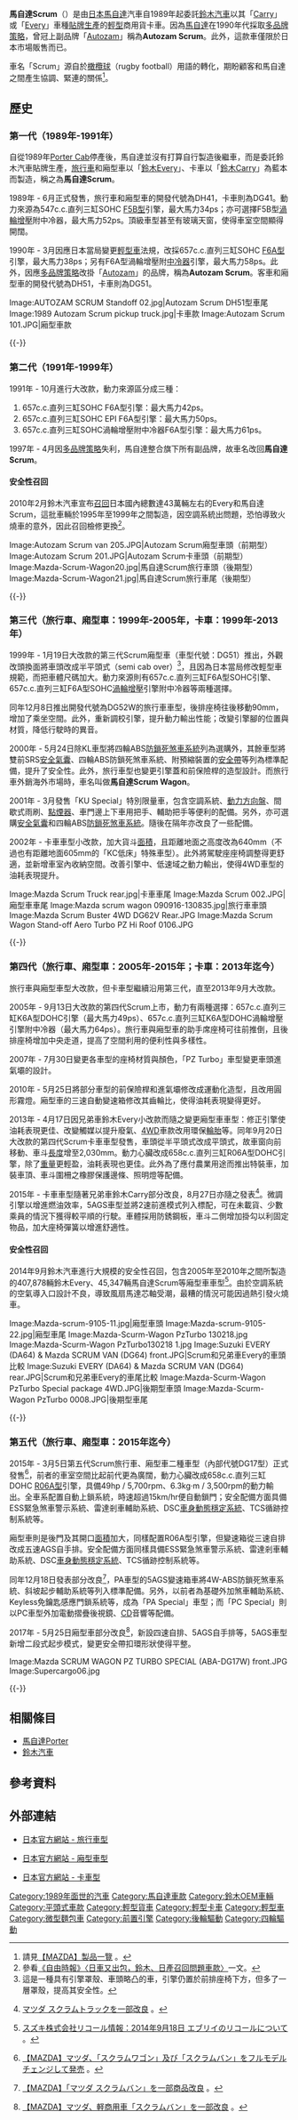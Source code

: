 {{noteTA
|T=zh-hans:马自达Scrum;zh-hk:萬事得Scrum;zh-tw:馬自達Scrum;
|1=zh-hans:马自达;zh-hk:萬事得;zh-tw:馬自達;
}}

{{Infobox Automobile
|name          = 馬自達Scrum
|image         = [[File:Mazda-Scurm-Van_Pc_4WD.JPG|250px]]
|manufacturer  = [[鈴木公司|鈴木汽車]]
|predecessor   = 
|successor     = 
|class         = 輕型商用平頭式（cab over）貨、卡車
|production    = 1989年迄今
}}

'''馬自達Scrum'''（{{lang-ja|マツダ・スクラム}}）是由[[日本|日本]][[馬自達|馬自達]]汽車自1989年起委託[[鈴木公司|鈴木汽車]]以其「[[鈴木Carry|Carry]]」或「[[鈴木Every|Every]]」車種[[貼牌生產|貼牌生產]]的[[輕型車|輕型]]商用貨卡車。因為[[馬自達|馬自達]]在1990年代採取[[多品牌策略|多品牌策略]]，曾冠上副品牌「[[Autozam|Autozam]]」稱為'''Autozam Scrum'''。此外，這款車僅限於日本市場販售而已。

車名「Scrum」源自於[[橄欖球|橄欖球]]（rugby football）用語的轉化，期盼顧客和馬自達之間產生協調、緊連的關係<ref>請見{{ja}}[http://www.mazda.co.jp/corporate/profile/products/index.html 【MAZDA】製品一覽] {{Wayback|url=http://www.mazda.co.jp/corporate/profile/products/index.html |date=20080417222250 }}。</ref>。

== 歷史 ==
=== 第一代（1989年-1991年） ===
{{Infobox Automobile
|name          = 馬自達Scrum（第一代）
|aka           = Autozam Scrum
|image         = [[File:Mazda_Scrum_090325-143834.JPG|250px]]<br />[[File:AUTOZAM_SCRUM_Standoff_01.jpg|250px]]
|manufacturer  = [[鈴木公司|鈴木汽車]]
|predecessor   = [[馬自達Porter|馬自達Porter]]
|successor     = 
|class         = [[輕型車|輕型車]]
|production    = 1989年-1991年
|layout        = [[中置後驅|MR]] / [[四輪驅動|4WD]]
|transmission  = 五速手動排檔、三速自動排檔
|engine        = 547c.c.直列三缸SOHC [[鈴木F族引擎#F5B型（SOHC_12汽門）|F5B型]]引擎<br>547c.c.直列三缸SOHC [[鈴木F族引擎#F5B型（SOHC_12汽門渦輪增壓附中冷器）|F5B型]][[渦輪增壓器|渦輪增壓]]引擎（附中冷器）<br>657c.c.直列三缸SOHC [[鈴木F族引擎#F6A型（SOHC）|F6A型]]引擎<br>657c.c.直列三缸SOHC [[鈴木F族引擎#F6A型（SOHC渦輪增壓附中冷器）|F6A型]]渦輪增壓引擎（附中冷器）
|assembly      = 
|body_style    = 五門平頭式廂型車、輕型二門平頭式卡車
|wheelbase     = 1,840mm
|length        = 3,175mm-3,295mm
|width         = 1,395mm
|height        = 1,675mm-1,920mm
|weight        = 600kg-895kg
|fuel_capacity = 
|related       = 鈴木Carry / Every
|similar       =
|designer      = 
}}

自從1989年[[馬自達Porter|Porter Cab]]停產後，馬自達並沒有打算自行製造後繼車，而是委託鈴木汽車貼牌生產，[[旅行車|旅行車]]和廂型車以「[[鈴木Every|鈴木Every]]」、卡車以「[[鈴木Carry|鈴木Carry]]」為藍本而製造，稱之為'''馬自達Scrum'''。

1989年 - 6月正式發售，旅行車和廂型車的開發代號為DH41，卡車則為DG41。動力來源為547c.c.直列三缸SOHC [[鈴木F族引擎#F5B型（SOHC_4汽門）|F5B型]]引擎，最大馬力34ps；亦可選擇F5B型[[渦輪增壓器|渦輪增壓]]附中冷器，最大馬力52ps。頂級車型甚至有玻璃天窗，使得車室空間顯得開闊。

1990年 - 3月因應日本當局變更[[輕型車|輕型車]]法規，改採657c.c.直列三缸SOHC [[鈴木F族引擎#F6A型（SOHC）|F6A型]]引擎，最大馬力38ps；另有F6A型渦輪增壓附[[中冷器|中冷器]]引擎，最大馬力58ps。此外，因應[[多品牌策略|多品牌策略]]改掛「[[Autozam|Autozam]]」的品牌，稱為'''Autozam Scrum'''。客車和廂型車的開發代號為DH51，卡車則為DG51。

<gallery>
Image:AUTOZAM SCRUM Standoff 02.jpg|Autozam Scrum DH51型車尾
Image:1989 Autozam Scrum pickup truck.jpg|卡車款
Image:Autozam Scrum 101.JPG|廂型車款
</gallery>
{{-}}

=== 第二代（1991年-1999年） ===
{{Infobox Automobile
|name          = Autozam Scrum（第二代）
|aka           = 馬自達Scrum
|image         = [[File:Autozam_Scrum_van_207.JPG|250px]]<br />[[File:2nd_Mazda_Scrum.jpg|250px]]
|manufacturer  = 鈴木汽車
|predecessor   = 
|successor     = 
|class         = 輕型車
|production    = 1991年-1999年
|layout        = [[中置後驅|MR]] / [[四輪驅動|4WD]]
|transmission  = 四/五速手動排檔、三速自動排檔
|engine        = 657c.c.水冷式直列三缸SOHC [[鈴木F族引擎#F6A型（SOHC）|F6A型]]引擎<br>657c.c.直列三缸SOHC EPI F6A型引擎<br>657c.c.直列三缸SOHC [[鈴木F族引擎#F6A型（SOHC渦輪增壓附中冷器）|F6A型]]渦輪增壓引擎（附中冷器）
|assembly      = 
|body_style    = 五門平頭式廂型車、二門平頭式卡車
|wheelbase     = 1,855mm-2,000mm
|length        = 3,295mm
|width         = 1,395mm
|height        = 1,715mm-1,865mm
|weight        = 650kg-950kg
|fuel_capacity = 
|related       = [[鈴木Carry|鈴木Carry]] / [[鈴木Every|Every]]
|similar       =
|designer      = 
}}

1991年 - 10月進行大改款，動力來源區分成三種：
# 657c.c.直列三缸SOHC F6A型引擎：最大馬力42ps。
# 657c.c.直列三缸SOHC EPI F6A型引擎：最大馬力50ps。
# 657c.c.直列三缸SOHC渦輪增壓附中冷器F6A型引擎：最大馬力61ps。

1997年 - 4月因[[多品牌策略|多品牌策略]]失利，馬自達整合旗下所有副品牌，故車名改回'''馬自達Scrum'''。

==== 安全性召回 ====
2010年2月鈴木汽車宣布[[安全性召回|召回]]日本國內總數達43萬輛左右的Every和馬自達Scrum，這批車輛於1995年至1999年之間製造，因空調系統出問題，恐怕導致火燒車的意外，因此召回檢修更換<ref>參看[http://iservice.libertytimes.com.tw/liveNews/news.php?no=334969&type=%E5%8D%B3%E6%99%82%E6%96%B0%E8%81%9E 《自由時報》〈日車又出包，鈴木、日產召回問題車款〉]{{dead link|date=2018年2月 |bot=InternetArchiveBot |fix-attempted=yes }}一文。</ref>。

<gallery>
Image:Autozam Scrum van 205.JPG|Autozam Scrum廂型車頭（前期型）
Image:Autozam Scrum 201.JPG|Autozam Scrum卡車頭（前期型）
Image:Mazda-Scrum-Wagon20.jpg|馬自達Scrum旅行車頭（後期型）
Image:Mazda-Scrum-Wagon21.jpg|馬自達Scrum旅行車尾（後期型）
</gallery>
{{-}}

=== 第三代（旅行車、廂型車：1999年-2005年，卡車：1999年-2013年） ===
{{Infobox Automobile
|name          = 馬自達Scrum（第三代）
|aka           = 
|image         = [[File:Mazda_Scrum_Truck.jpg|250px]]<br>[[File:Mazda_Scrum_Buster_4WD_DG62V.JPG|250px]]
|manufacturer  = 鈴木汽車
|predecessor   = 
|successor     = 
|class         = 輕型車
|production    = 1999年-2005年
|layout        = [[前置後驅|FR]] / [[四輪驅動|4WD]]
|transmission  = 五速手動排檔、三/四速自動排檔
|engine        = 657c.c.水冷式直列三缸SOHC [[鈴木F族引擎#F6A型（SOHC）|F6A型]]引擎<br>657c.c.直列三缸SOHC [[鈴木F族引擎#F6A型（SOHC渦輪增壓附中冷器）|F6A型]]渦輪增壓引擎（附中冷器）<br>658c.c.直列三缸DOHC [[鈴木K族引擎#K6A型|K6A型]]引擎
|assembly      = 
|body_style    = 五門平頭式廂型車、二門平頭式卡車
|wheelbase     = 2,350mm
|length        = 3,395mm
|width         = 1,475mm
|height        = 1,755mm-1,885mm
|weight        = 650kg-980kg
|fuel_capacity = 
|related       = 鈴木Carry / Every
|similar       =
|designer      = 
}}

1999年 - 1月19日大改款的第三代Scrum廂型車（車型代號：DG51）推出，外觀改頭換面將車頭改成半平頭式（semi cab over）<ref>這是一種具有引擎罩殼、車頭略凸的車，引擎仍置於前排座椅下方，但多了一層罩殼，提高其安全性。</ref>，且因為日本當局修改輕型車規範，而把車體尺碼加大。動力來源則有657c.c.直列三缸F6A型SOHC引擎、657c.c.直列三缸F6A型SOHC[[渦輪增壓器|渦輪增壓]]引擎附中冷器等兩種選擇。

同年12月8日推出開發代號為DG52W的旅行車車型，後排座椅往後移動90mm，增加了乘坐空間。此外，重新調校引擎，提升動力輸出性能；改變引擎腳的位置與材質，降低行駛時的異音。

2000年 - 5月24日除KL車型將四輪ABS[[防鎖死煞車系統|防鎖死煞車系統]]列為選購外，其餘車型將雙前SRS[[安全氣囊|安全氣囊]]、四輪ABS防鎖死煞車系統、附預縮裝置的[[座位安全帶|安全帶]]等列為標準配備，提升了安全性。此外，旅行車型也變更引擎蓋和前保險桿的造型設計。而旅行車外銷海外市場時，車名叫做'''馬自達Scrum Wagon'''。

2001年 - 3月發售「KU Special」特別限量車，包含空調系統、[[動力方向盤|動力方向盤]]、間歇式雨刷、[[點煙器|點煙器]]、車門邊上下車用把手、輔助把手等便利的配備。另外，亦可選購[[安全氣囊|安全氣囊]]和四輪ABS[[防鎖死煞車系統|防鎖死煞車系統]]。隨後在隔年亦改良了一些配備。

2002年 - 卡車車型小改款，加大貨斗[[面積|面積]]，且距離地面之高度改為640mm（不過也有距離地面605mm的「KC低床」特殊車型）。此外將駕駛座座椅調整得更舒適，並新增車室內收納空間。改善引擎中、低速域之動力輸出，使得4WD車型的油耗表現提升。

<gallery>
Image:Mazda Scrum Truck rear.jpg|卡車車尾
Image:Mazda Scrum 002.JPG|廂型車車尾
Image:Mazda scrum wagon 090916-130835.jpg|旅行車車頭
Image:Mazda Scrum Buster 4WD DG62V Rear.JPG
Image:Mazda Scrum Wagon Stand-off Aero Turbo PZ Hi Roof 0106.JPG
</gallery>
{{-}}

=== 第四代（旅行車、廂型車：2005年-2015年；卡車：2013年迄今） ===
旅行車與廂型車型大改款，但卡車型繼續沿用第三代，直至2013年9月大改款。
{{Infobox Automobile
|name          = 馬自達Scrum（第四代）
|aka           = 
|image         = [[File:Mazda_Scrum_Wagon.jpg|250px]]<br />[[File:Mazda_SCRUM_TRUCK_freezer_(DG16T)_front.JPG|250px]]
|manufacturer  = 鈴木汽車
|predecessor   = 
|successor     = 
|class         = 輕型車
|production    = 2005年-2015年
|layout        = [[前置後驅|FR]] / [[四輪驅動|4WD]]
|transmission  = 五速手動排檔、三/四速自動排檔
|engine        = 658c.c.直列三缸DOHC [[鈴木K族引擎#K6A型|K6A型]]引擎<br>658c.c.直列三缸DOHC K6A型[[渦輪增壓器|渦輪增壓]]引擎（附中冷器）<br>658c.c.直列三缸DOHC [[鈴木R族引擎#R06A型|R06A型]]引擎
|assembly      = 
|body_style    = 五門平頭式廂型車、二門平頭式卡車
|wheelbase     = 2,400mm
|length        = 3,395mm
|width         = 1,475mm
|height        = 1,795mm-1,875mm
|weight        = 870kg-1,030kg
|fuel_capacity = 
|related       = 鈴木Carry / Every
|similar       =
|designer      = 
}}

2005年 - 9月13日大改款的第四代Scrum上市，動力有兩種選擇：657c.c.直列三缸K6A型DOHC引擎（最大馬力49ps）、657c.c.直列三缸K6A型DOHC渦輪增壓引擎附中冷器（最大馬力64ps）。旅行車與廂型車的助手席座椅可往前推倒，且後排座椅增加中央走道，提高了空間利用的便利性與多樣性。

2007年 - 7月30日變更各車型的座椅材質與顏色，「PZ Turbo」車型變更車頭進氣壩的設計。

2010年 - 5月25日將部分車型的前保險桿和進氣壩修改成運動化造型，且改用圓形霧燈。廂型車的三速自動變速箱修改其齒輪比，使得油耗表現變得更好。

2013年 - 4月17日因兄弟車鈴木Every小改款而隨之變更廂型車車型：修正引擎使油耗表現更佳、改變觸媒以提升廢氣、[[四轮驱动|4WD]]車款改用環保[[輪胎|輪胎]]等。同年9月20日大改款的第四代Scrum卡車車型發售，車頭從半平頭式改成平頭式，故車窗向前移動、車斗[[長度|長度]]增至2,030mm。動力心臟改成658c.c.直列三缸R06A型DOHC引擎，除了[[重量|重量]]更輕盈，油耗表現也更佳。此外為了應付農業用途而推出特裝車，加裝車頂、車斗圍柵之橡膠保護邊條、照明燈等配備。

2015年 - 卡車車型隨著兄弟車鈴木Carry部分改良，8月27日亦隨之發表<ref>{{ja}}[http://www2.mazda.com/ja/publicity/release/2015/201508/150827b.html マツダ スクラムトラックを一部改良] {{Wayback|url=http://www2.mazda.com/ja/publicity/release/2015/201508/150827b.html |date=20170911115624 }}。</ref>。微調引擎以增進燃油效率，5AGS車型並將2速前進模式列入標配，可在未載貨、少數乘員的情況下獲得較平順的行駛。車體採用防銹鋼板，車斗二側增加掛勾以利固定物品，加大座椅彈簧以增進舒適性。

==== 安全性召回 ====
2014年9月鈴木汽車進行大規模的安全性召回，包含2005年至2010年之間所製造的407,878輛鈴木Every、45,347輛馬自達Scrum等廂型車車型<ref>{{ja}}[http://www.suzuki.co.jp/about/recall/2014/0918b/index.html スズキ株式会社リコール情報：2014年9月18日 エブリイのリコールについて] {{Wayback|url=http://www.suzuki.co.jp/about/recall/2014/0918b/index.html |date=20160925035649 }}。</ref>。由於空調系統的空氣導入口設計不良，導致風扇馬達芯軸受潮，最糟的情況可能因過熱引發火燒車。

<gallery>
Image:Mazda-scrum-9105-11.jpg|廂型車頭
Image:Mazda-scrum-9105-22.jpg|廂型車尾
Image:Mazda-Scurm-Wagon PzTurbo 130218.jpg
Image:Mazda-Scurm-Wagon PzTurbo130218 1.jpg
Image:Suzuki EVERY (DA64) & Mazda SCRUM VAN (DG64) front.JPG|Scrum和兄弟車Every的車頭比較
Image:Suzuki EVERY (DA64) & Mazda SCRUM VAN (DG64) rear.JPG|Scrum和兄弟車Every的車尾比較
Image:Mazda-Scurm-Wagon PzTurbo Special package 4WD.JPG|後期型車頭
Image:Mazda-Scurm-Wagon PzTurbo 0008.JPG|後期型車尾
</gallery>
{{-}}

=== 第五代（旅行車、廂型車：2015年迄今） ===
{{Infobox Automobile
|name          = 馬自達Scrum（第五代）
|aka           = 
|image         = [[File:Mazda_SCRUM_VAN_PC_(HBD-DG17V)_front.jpg|250px]]<br />[[File:Mazda_SCRUM_BUSTER_(HBD-DG17V)_rear.jpg|250px]]
|manufacturer  = 鈴木汽車
|predecessor   = 
|successor     = 
|class         = 輕型車
|production    = 2015年迄今
|layout        = [[前置後驅|FR]] / [[四輪驅動|4WD]]
|transmission  = 五速手動排檔、四速自動排檔、五速AGS自手排
|engine        = 658c.c.直列三缸DOHC [[鈴木R族引擎#R06A型|R06A型]]引擎<br>658c.c.直列三缸DOHC [[鈴木R族引擎#R06A型|R06A型]][[渦輪增壓器|渦輪增壓]]引擎（附中冷器）
|assembly      = 
|body_style    = 五門半平頭式廂型車/旅行車
|wheelbase     = 2,430mm
|length        = 3,395mm
|width         = 1,475mm
|height        = 1,895mm-1,910mm
|weight        = 840kg-1,010kg
|fuel_capacity = 
|related       = 鈴木Every、{{link-ja|日產NV100 Clipper|日産・NV100クリッパー}} / Clipper Rio、三菱Minicab Van、{{link-ja|三菱Town Box|三菱・タウンボックス}}
|similar       =
|designer      = 
}}

2015年 - 3月5日第五代Scrum旅行車、廂型車二種車型（內部代號DG17型）正式發售<ref>{{ja}}[http://www2.mazda.com/ja/publicity/release/2015/201503/150305a.html 【MAZDA】マツダ、「スクラムワゴン」及び「スクラムバン」をフルモデルチェンジして発売] {{Wayback|url=http://www2.mazda.com/ja/publicity/release/2015/201503/150305a.html |date=20170212092759 }}。</ref>，前者的車室空間比起前代更為廣闊，動力心臟改成658c.c.直列三缸DOHC [[鈴木R族引擎#R06A型|R06A型]]引擎，具備49hp / 5,700rpm、6.3kg·m / 3,500rpm的動力輸出。全車系配置自動上鎖系統，時速超過15km/hr便自動鎖門；安全配備方面具備ESS緊急煞車警示系統、雷達剎車輔助系統、DSC[[电子稳定程序|車身動態穩定系統]]、TCS循跡控制系統等。

廂型車則是後門及其開口[[面積|面積]]加大，同樣配置R06A型引擎，但變速箱從三速自排改成五速AGS自手排。安全配備方面同樣具備ESS緊急煞車警示系統、雷達剎車輔助系統、DSC[[电子稳定程序|車身動態穩定系統]]、TCS循跡控制系統等。

同年12月18日發表部分改良<ref>{{ja}}[http://www2.mazda.com/ja/publicity/release/2015/201512/151218a.html 【MAZDA】「マツダ スクラムバン」を一部商品改良] {{Wayback|url=http://www2.mazda.com/ja/publicity/release/2015/201512/151218a.html |date=20190617232009 }}。</ref>，PA車型的5AGS變速箱車將4W-ABS防鎖死煞車系統、斜坡起步輔助系統等列入標準配備。另外，以前者為基礎外加煞車輔助系統、
Keyless免鑰匙感應門鎖系統等，成為「PA Special」車型；而「PC Special」則以PC車型外加電動摺疊後視鏡、[[CD|CD]]音響等配備。

2017年 - 5月25日廂型車部分改良<ref>{{ja}}[http://www2.mazda.com/ja/publicity/release/2017/201705/170525a.html 【MAZDA】マツダ、軽商用車「スクラムバン」を一部改良] {{Wayback|url=http://www2.mazda.com/ja/publicity/release/2017/201705/170525a.html |date=20170913135333 }}。</ref>，新設四速自排、5AGS自手排等，5AGS車型新增二段式起步模式，變更安全帶扣環形狀使得平整。

<gallery>
Image:Mazda SCRUM WAGON PZ TURBO SPECIAL (ABA-DG17W) front.JPG
Image:Supercargo06.jpg 
</gallery>
{{-}}

== 相關條目 ==
* [[馬自達Porter|馬自達Porter]]
* [[鈴木公司|鈴木汽車]]

== 參考資料 ==
{{reflist}}

== 外部連結 ==
* {{ja}}[http://www.mazda.co.jp/cars/scrum-wagon/ 日本官方網站 - 旅行車型] {{Wayback|url=http://www.mazda.co.jp/cars/scrum-wagon/ |date=20210128144745 }}
* {{ja}}[http://www.mazda.co.jp/cars/scrum-van/ 日本官方網站 - 廂型車型] {{Wayback|url=http://www.mazda.co.jp/cars/scrum-van/ |date=20201126205229 }}
* {{ja}}[http://www.mazda.co.jp/cars/scrum-truck/ 日本官方網站 - 卡車型] {{Wayback|url=http://www.mazda.co.jp/cars/scrum-truck/ |date=20210304130040 }}

{{Mazda early}}
{{Mazda}}

[[Category:1989年面世的汽車|Category:1989年面世的汽車]]
[[Category:馬自達車款|Category:馬自達車款]]
[[Category:鈴木OEM車輛|Category:鈴木OEM車輛]]
[[Category:平頭式車款|Category:平頭式車款]]
[[Category:輕型貨車|Category:輕型貨車]]
[[Category:輕型卡車|Category:輕型卡車]]
[[Category:輕型車|Category:輕型車]]
[[Category:微型麵包車|Category:微型麵包車]]
[[Category:前置引擎|Category:前置引擎]]
[[Category:後輪驅動|Category:後輪驅動]]
[[Category:四輪驅動|Category:四輪驅動]]